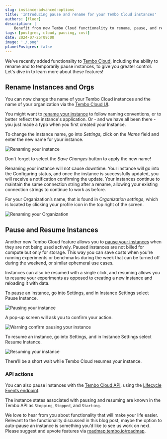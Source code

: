 ---
slug: instance-advanced-options
title: 'Introducing pause and rename for your Tembo Cloud instances'
authors: [floor]
description: |
    Benefit from new Tembo Cloud functionality to rename, pause, and resume instances
tags: [postgres, cloud, pausing, cost]
date: 2024-07-25T09:00
image: './.png'
planetPostgres: false
---

We've recently added functionality to [Tembo Cloud](https://cloud.tembo.io/), including the ability to rename and to temporarily pause instances, to give you greater control. Let's dive in to learn more about these features! 

## Rename Instances and Orgs 

You can now change the name of your Tembo Cloud instances and the name of your organization via the [Tembo Cloud UI](https://cloud.tembo.io/).

You might want to [rename your instance](https://tembo.io/docs/product/cloud/configuration-and-management/rename-an-instance) to follow naming conventions, or to better reflect the instance's application. Or - and we have all been there - you just made a typo when you first created your Instance.

To change the instance name, go into _Settings_, click on the _Name_ field and enter the new name for your instance.

![Renaming your instance](./renaming-instance.png)

Don't forget to select the _Save Changes_ button to apply the new name!

Renaming your instance will not cause downtime. Your instance will go into the Configuring status, and once the instance is successfully updated, you will receive a notification confirming the update. Your instances continue to maintain the same connection string after a rename, allowing your existing connection strings to continue to work as before.

For your Organization’s name, that is found in _Organization settings_, which is located by clicking your profile icon in the top right of the screen.

![Renaming your Organization](./renaming-organization.png)

## Pause and Resume Instances

Another new Tembo Cloud feature allows you to [pause your instances](https://tembo.io/docs/product/cloud/configuration-and-management/pause-instance) when they are not being used actively. Paused instances are not billed for compute but only for storage. This way you can save costs when you're running experiments or benchmarks during the week that can be turned off during the weekend, or similar ephemeral use cases.

Instances can also be resumed with a single click, and resuming allows you to resume your experiments as opposed to creating a new instance and reloading it with data.

To pause an instance, go into Settings, and in Instance Settings select Pause Instance.

![Pausing your instance](./pause-instance.png)

A pop-up screen will ask you to confirm your action.

![Warning confirm pausing your instance](./pause-warning.png)

To resume an instance, go into Settings, and in Instance Settings select Resume Instance.

![Resuming your instance](./resume-instance.png)

There’ll be a short wait while Tembo Cloud resumes your instance.

### API actions

You can also pause instances with the [Tembo Cloud API](https://tembo.io/docs/development/api), using the [Lifecycle Events endpoint](https://api.tembo.io/redoc#tag/instance/operation/instance_event).

The instance states associated with pausing and resuming are known in the Tembo API as `Stopping`, `Stopped`, and `Starting`.

We love to hear from you about functionality that will make your life easier. Relevant to the functionality discussed in this blog post, maybe the option to auto-pause an instance is something you’d like to see us work on next. Please suggest and upvote features via [roadmap.tembo.io/roadmap](https://roadmap.tembo.io/roadmap).

